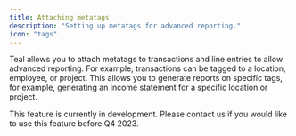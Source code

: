 ```yaml
---
title: Attaching metatags
description: "Setting up metatags for advanced reporting."
icon: "tags"
---
```


Teal allows you to attach metatags to transactions and line entries to allow advanced reporting. For example, transactions can be tagged to a location, employee, or project. This allows you to generate reports on specific tags, for example, generating an income statement for a specific location or project.

This feature is currently in development. Please contact us if you would like to use this feature before Q4 2023.
